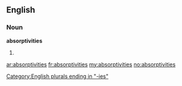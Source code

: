 ==English==

===Noun===
'''absorptivities'''

# {{plural of|[[absorptivity]]}}

[[Category:English plurals ending in "-ies"]]

[[ar:absorptivities]]
[[fr:absorptivities]]
[[my:absorptivities]]
[[no:absorptivities]]